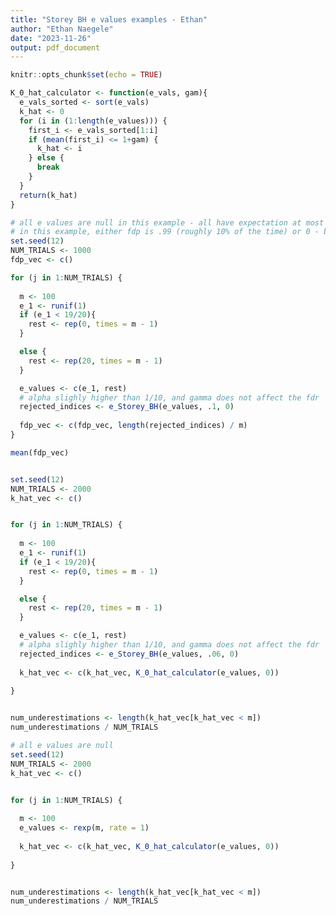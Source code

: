 ```yaml
---
title: "Storey BH e values examples - Ethan"
author: "Ethan Naegele"
date: "2023-11-26"
output: pdf_document
---
```


```r
knitr::opts_chunk$set(echo = TRUE)
```

```r
K_0_hat_calculator <- function(e_vals, gam){
  e_vals_sorted <- sort(e_vals)
  k_hat <- 0
  for (i in (1:length(e_values))) {
    first_i <- e_vals_sorted[1:i]
    if (mean(first_i) <= 1+gam) {
      k_hat <- i
    } else {
      break
    }
  }
  return(k_hat)
}
```


```r
# all e values are null in this example - all have expectation at most 1
# in this example, either fdp is .99 (roughly 10% of the time) or 0 - but FDR doesn't seem to go beyond alpha
set.seed(12)
NUM_TRIALS <- 1000
fdp_vec <- c()

for (j in 1:NUM_TRIALS) {
  
  m <- 100
  e_1 <- runif(1)
  if (e_1 < 19/20){
    rest <- rep(0, times = m - 1)
  }

  else {
    rest <- rep(20, times = m - 1)
  }

  e_values <- c(e_1, rest)
  # alpha slighly higher than 1/10, and gamma does not affect the fdr
  rejected_indices <- e_Storey_BH(e_values, .1, 0)
  
  fdp_vec <- c(fdp_vec, length(rejected_indices) / m)
}

mean(fdp_vec)



```


```r
set.seed(12)
NUM_TRIALS <- 2000
k_hat_vec <- c()


for (j in 1:NUM_TRIALS) {
  
  m <- 100
  e_1 <- runif(1)
  if (e_1 < 19/20){
    rest <- rep(0, times = m - 1)
  }

  else {
    rest <- rep(20, times = m - 1)
  }

  e_values <- c(e_1, rest)
  # alpha slighly higher than 1/10, and gamma does not affect the fdr
  rejected_indices <- e_Storey_BH(e_values, .06, 0)
  
  k_hat_vec <- c(k_hat_vec, K_0_hat_calculator(e_values, 0))
  
}


num_underestimations <- length(k_hat_vec[k_hat_vec < m])
num_underestimations / NUM_TRIALS
```


```r
# all e values are null
set.seed(12)
NUM_TRIALS <- 2000
k_hat_vec <- c()


for (j in 1:NUM_TRIALS) {
  
  m <- 100
  e_values <- rexp(m, rate = 1)
  
  k_hat_vec <- c(k_hat_vec, K_0_hat_calculator(e_values, 0))
  
}


num_underestimations <- length(k_hat_vec[k_hat_vec < m])
num_underestimations / NUM_TRIALS
```
